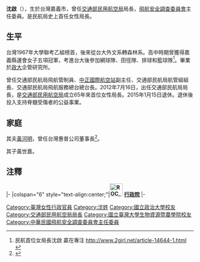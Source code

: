 {{Infobox_officeholder
| name = 沈啟
| image name =
| width = 
| Sex = 女
| now = {{ROC-TWN}}
| period = 
| party = —
| Native place = [[台灣|台灣]][[嘉義|嘉義]]
| date of birth =1949年
| place of birth = {{ROC}}[[臺灣省|臺灣省]][[嘉義市_(1945年－1950年)|嘉義市]](今[[臺灣省|臺灣省]][[嘉義市|嘉義市]])
| educate = 
*國立政治大學企研所碩士<br><span style="color: black;">
*國立臺灣大學森林學系學士<br><span style="color: black;">
*國立嘉義女子高級中學<br><span style="color: black;">
| order1 = {{flagicon image|ROC Aviation Safety Council Logo.svg}} 第2任[[飛航安全調查委員會|飛航安全調查委員會]]主任委員
| premierroc1 = [[毛治國|毛治國]]
| predecessor1 = [[張有恆|張有恆]]
| successor1 = [[劉佩玲|劉佩玲]](代理)<br>[[黃煌煇|黃煌煇]](正任)
| term_start1 = 2015年8月19日
| term_end1 = 2018年10月22日
| past = 
*[[中華民國|中華民國]][[交通部民用航空局|交通部民用航空局]]局長
*[[中華民國|中華民國]][[飛航安全調查委員會|飛航安全調查委員會]]主任委員
}}

'''沈啟'''（{{bd|1949年||||}}），生於台灣嘉義市，曾任[[交通部民用航空局|交通部民用航空局]]局長，[[飛航安全調查委員會|飛航安全調查委員會]]主任委員。是民航局史上首任女性局長。

==生平==
台灣1967年大學聯考乙組榜首，後來從台大外文系轉森林系。高中時期曾獲得嘉義縣運會女子五項冠軍，考進台大後參加網球隊、田徑隊、排球和籃球隊<ref>民航首位女局長沈啟 贏在專注 http://www.2girl.net/article-14644-1.html {{Wayback|url=http://www.2girl.net/article-14644-1.html |date=20170418162637 }}</ref>。畢業於[[政大|政大]]企管研究所。

曾任交通部民航局飛航管制員、[[中正國際航空站|中正國際航空站]]副主任、交通部民航局航管組組長、交通部民航局飛航服務總台總台長。2012年7月16日，出任交通部民航局局長，是[[交通部民用航空局|交通部民用航空局]]成立65年來首位女性局長。2015年1月15日退休。退休後投入支持脊髓受傷者的公益事業。

==家庭==
其夫[[黃河明|黃河明]]，曾任台灣惠普公司董事長<ref>{{cite news |url=https://www.chinatimes.com/realtimenews/20191031000016-260402?chdtv |title=鶼鰈情深 黃河明妻子沈啟為我首位女民航局長 |publisher=中國時報 |date=2019-10-31 |accessdate=2019-11-01 |archive-date=2019-10-31 |archive-url=https://web.archive.org/web/20191031175758/https://www.chinatimes.com/realtimenews/20191031000016-260402?chdtv |dead-url=no }}</ref>。

其子黃世嘉。
==注釋==
{{reflist}}
{{start box}}
{{s-off}}
|-
|colspan="6" style="text-align:center;"|'''[[File:ROC_Executive_Yuan_Logo.svg|35px]] [[行政院|行政院]]'''
|-
{{s-before|[[尹承蓬|尹承蓬]]}}
{{s-title|[[交通部民用航空局|交通部民用航空局]]局長<br /><small>第十七任<br>2012年7月16日－2015年1月15日}}
{{s-after|[[林志明|林志明]]}}
{{s-before|[[張有恆|張有恆]]}}
{{s-title|[[飛航安全調查委員會|飛航安全調查委員會]]主任委員<br /><small>第二任<br>2015年8月19日－2015年10月22日}}
{{s-after|[[劉佩玲|劉佩玲]]（代理）<br /><small>正任：'''[[黃煌煇|黃煌煇]]'''</small>}}
{{end box}}
{{DEFAULTSORT:S沈}}
[[Category:臺灣女性行政官員|Category:臺灣女性行政官員]]
[[Category:沈姓|Category:沈姓]]
[[Category:國立政治大學校友|Category:國立政治大學校友]]
[[Category:交通部民用航空局局長|Category:交通部民用航空局局長]]
[[Category:國立臺灣大學生物資源暨農學院校友|Category:國立臺灣大學生物資源暨農學院校友]]
[[Category:中華民國飛航安全調查委員會主任委員|Category:中華民國飛航安全調查委員會主任委員]]